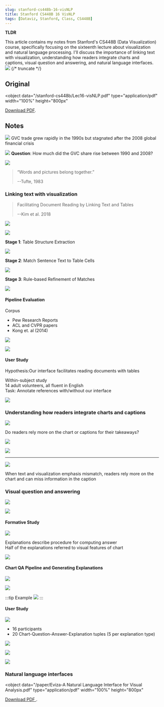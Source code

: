 ```yaml
---
slug: stanford-cs448b-16-visNLP
title: Stanford CS448B 16 VisNLP
tags: [Dataviz, Stanford, Class, CS448B]
---
```



**TLDR**

This article contains my notes from Stanford's CS448B (Data Visualization) course, specifically focusing on the sixteenth lecture about visualization and natural language processing. I'll discuss the importance of linking text with visualization, understanding how readers integrate charts and captions, visual question and answering, and natural language interfaces.
![](https://kitee-1301346990.cos.ap-nanjing.myqcloud.com/Obsidian/202410141420316.png?imageSlim)
{/* truncate */}

## Original

<object
  data="/stanford-cs448b/Lec16-visNLP.pdf"
  type="application/pdf"
  width="100%"
  height="800px"
>
  <a href="/stanford-cs448b/Lec16-visNLP.pdf">Download PDF</a>.
</object>

## Notes

![](https://kitee-1301346990.cos.ap-nanjing.myqcloud.com/Obsidian/202410141417913.png?imageSlim)
GVC trade grew rapidly in the 1990s but stagnated after the 2008 global financial crisis

![](https://kitee-1301346990.cos.ap-nanjing.myqcloud.com/Obsidian/202410141418912.png?imageSlim)
**Question**: How much did the GVC share rise between 1990 and 2008?

![](https://kitee-1301346990.cos.ap-nanjing.myqcloud.com/Obsidian/202410141420316.png?imageSlim)

> “Words and pictures belong together.”
>
> <p style={{ textAlign: 'right' }}>--Tufte, 1983</p>

### Linking text with visualization

> Facilitating Document Reading by Linking Text and Tables
>
> <p style={{ textAlign: 'right' }}>--Kim et al. 2018</p>

![](https://kitee-1301346990.cos.ap-nanjing.myqcloud.com/Obsidian/202410141426929.png?imageSlim)

![](https://kitee-1301346990.cos.ap-nanjing.myqcloud.com/Obsidian/202410141426656.png?imageSlim)

**Stage 1**: Table Structure Extraction

![](https://kitee-1301346990.cos.ap-nanjing.myqcloud.com/Obsidian/202410141427300.png?imageSlim)

**Stage 2**: Match Sentence Text to Table Cells

![](https://kitee-1301346990.cos.ap-nanjing.myqcloud.com/Obsidian/202410141428801.png?imageSlim)

**Stage 3**: Rule-based Refinement of Matches

![](https://kitee-1301346990.cos.ap-nanjing.myqcloud.com/Obsidian/202410141428878.png?imageSlim)

#### Pipeline Evaluation

Corpus

- Pew Research Reports
- ACL and CVPR papers
- Kong et. al (2014)

![](https://kitee-1301346990.cos.ap-nanjing.myqcloud.com/Obsidian/202410141437563.png?imageSlim)

![](https://kitee-1301346990.cos.ap-nanjing.myqcloud.com/Obsidian/202410141438667.png?imageSlim)

#### User Study

Hypothesis:Our interface facilitates reading documents with tables

Within-subject study  
14 adult volunteers, all fluent in English  
Task: Annotate references with/without our interface

![](https://kitee-1301346990.cos.ap-nanjing.myqcloud.com/Obsidian/202410141440902.png?imageSlim)

### Understanding how readers integrate charts and captions

![](https://kitee-1301346990.cos.ap-nanjing.myqcloud.com/Obsidian/202410141441841.png?imageSlim)

Do readers rely more on the chart or captions for their takeaways?

![](https://kitee-1301346990.cos.ap-nanjing.myqcloud.com/Obsidian/202410141441361.png?imageSlim)

![](https://kitee-1301346990.cos.ap-nanjing.myqcloud.com/Obsidian/202410141442198.png?imageSlim)

<hr />

![](https://kitee-1301346990.cos.ap-nanjing.myqcloud.com/Obsidian/202410141445072.png?imageSlim)

When text and visualization emphasis mismatch, readers rely more on the chart and can miss information in the caption

### Visual question and answering

![](https://kitee-1301346990.cos.ap-nanjing.myqcloud.com/Obsidian/202410141445799.png?imageSlim)

![](https://kitee-1301346990.cos.ap-nanjing.myqcloud.com/Obsidian/202410141446223.png?imageSlim)

#### Formative Study

![](https://kitee-1301346990.cos.ap-nanjing.myqcloud.com/Obsidian/202410141447371.png?imageSlim)

Explanations describe procedure for computing answer  
Half of the explanations referred to visual features of chart

![](https://kitee-1301346990.cos.ap-nanjing.myqcloud.com/Obsidian/202410141448796.png?imageSlim)

#### Chart QA Pipeline and Generating Explanations

![](https://kitee-1301346990.cos.ap-nanjing.myqcloud.com/Obsidian/202410141449760.png?imageSlim)

![](https://kitee-1301346990.cos.ap-nanjing.myqcloud.com/Obsidian/202410141449544.png?imageSlim)

:::tip Example
![](https://kitee-1301346990.cos.ap-nanjing.myqcloud.com/Obsidian/202410141450548.png?imageSlim)
:::

#### User Study

![](https://kitee-1301346990.cos.ap-nanjing.myqcloud.com/Obsidian/202410141451193.png?imageSlim)

- 16 participants
- 20 Chart-Question-Answer-Explanation tuples (5 per explanation type)

![](https://kitee-1301346990.cos.ap-nanjing.myqcloud.com/Obsidian/202410141452560.png?imageSlim)

![](https://kitee-1301346990.cos.ap-nanjing.myqcloud.com/Obsidian/202410141452548.png?imageSlim)

![](https://kitee-1301346990.cos.ap-nanjing.myqcloud.com/Obsidian/202410141453991.png?imageSlim)

### Natural language interfaces

<object
  data="/paper/Eviza-A Natural Language Interface for Visual Analysis.pdf"
  type="application/pdf"
  width="100%"
  height="800px"
>
  <a href="/paper/Eviza-A Natural Language Interface for Visual Analysis.pdf">
    Download PDF
  </a>
  .
</object>
